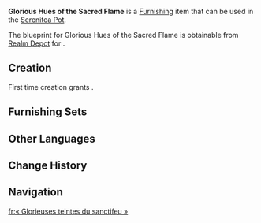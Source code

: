 {{Furnishing Infobox
|id             = 370338
|image          = Item Glorious Hues of the Sacred Flame.png
|category       = Building
|subcategory    = Mercantile
|quality        = 4
|adeptal_energy = 90
|load           = 570
|reduced_load   = 452
|description    = A type of open-air stall unique to Chuwen Fair, complete with moisture-resistant Peach Palm Wood furniture, a vibrantly colored fabric awning, and finely crafted metalworking tools. The renowned phlogiston paint shop Frida's Palette is a classic example of this design. Its most characteristic feature is the phlogiston paint processing device in the stall's center, allowing customers to witness the transformation of raw materials into finished products first-hand, thus fostering a subconscious trust in the quality of the goods. However, this kind of setup also tests the owner's crafting and business skills, as managing production, storage, and sales all in the same small space is no mean feat...
|mention        = <!--Character 1;Character2 -->
|interaction    = 
|blueprint      = Realm Depot
|source1        = 
}}
'''Glorious Hues of the Sacred Flame''' is a [[Furnishing]] item that can be used in the [[Serenitea Pot]].

The blueprint for Glorious Hues of the Sacred Flame is obtainable from [[Realm Depot]] for {{Item|Realm Currency|30|x=240}}.

==Creation==
First time creation grants {{Item|Trust|24|x=90}}.
{{Recipe
|type = Creation
|time = 16h
|Peach Palm Wood = 8
|White Iron Chunk = 8
|Fabric = 8
|sort = Peach Palm Wood;White Iron Chunk;Fabric
}}

==Furnishing Sets==
{{Craft Usage}}

==Other Languages==
{{Other Languages
|en       = Glorious Hues of the Sacred Flame
|zhs      = 「圣火之境的斑斓」
|zhs_rm   = 
|zht      = 「聖火之境的斑斕」
|zht_rm   = 
|zh_tl    = 
|ja       = 「聖火の境地の鮮やかさ」
|ja_rm    = 
|ja_tl    = 
|ko       = 「성화 영역의 빛깔」
|ko_tl    = 
|es       = Gloriosas tonalidades del Fuego Sagrado
|es_tl    = Glorious Shades of the Sacred Fire
|fr       = « Glorieuses teintes du sanctifeu »
|fr_tl    = "Glorious Hues of the {{Lex|Sacred Flame|fr}}"
|ru       = Сияние священного пламени
|ru_tl    = 
|th       = "ความงามของแดนเพลิงศักดิ์สิทธิ์"
|th_rm    = 
|th_tl    = 
|vi       = Sắc Màu Của Vùng Đất Thánh Hỏa
|vi_tl    = 
|de       = „Glorreiche Farben des heiligen Feuers“
|de_tl    = "Glorious Colors of the Sacred Flame"
|id       = Keindahan Alam Api Suci
|id_tl    = The Beauty of the Sacred Fire Realm
|pt       = "Esplendor do Domínio da Chama Sagrada"
|pt_tl    = 
|tr       = Kutsal Alevin İhtişamlı Renkleri
|tr_tl    = 
|it       = Gloriose tonalità della Fiamma sacra
|it_tl    = 
}}

==Change History==
{{Change History|5.3}}

==Navigation==
{{Furnishing Navbox|exterior}}

[[fr:« Glorieuses teintes du sanctifeu »]]